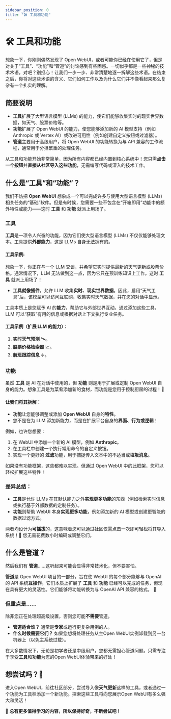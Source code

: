 ```yaml
---
sidebar_position: 0
title: "🛠️ 工具和功能"
---
```


# 🛠️ 工具和功能

想象一下，你刚刚偶然发现了 Open WebUI，或者可能你已经在使用它了，但是对关于“工具”、“功能”和“管道”的讨论感到有些困惑。一切似乎都是一些神秘的技术术语，对吧？别担心！让我们一步一步、非常清楚地逐一拆解这些术语。在结束之后，你将对这些术语的含义、它们如何工作以及为什么它们并不像看起来那么复杂有一个扎实的理解。

## 简要说明

- **工具**扩展了大型语言模型 (LLMs) 的能力，使它们能够收集实时的现实世界数据，如天气、股票价格等。
- **功能**扩展了 Open WebUI 的能力，使您能够添加新的 AI 模型支持（例如 Anthropic 或 Vertex AI）或改进可用性（例如创建自定义按钮或过滤器）。
- **管道**主要用于高级用户，将 Open WebUI 的功能转换为与 API 兼容的工作流程，通常用于分担繁重的处理任务。

从工具和功能开始非常简单，因为所有内容都已经内置到核心系统中！您只需**点击一个按钮**并**直接从社区导入这些功能**，无需编写代码或深入的技术工作。

## 什么是“工具”和“功能”？

我们不妨把 **Open WebUI** 想象成一个可以完成许多与使用大型语言模型 (LLMs) 相关任务的“基础”软件。但是有时候，您需要一些不包含在“开箱即用”功能中的额外特性或能力——这时 **工具** 和 **功能** 就派上用场了。

### 工具

**工具**是一项令人兴奋的功能，因为它们使大型语言模型 (LLMs) 不仅仅能够处理文本。工具提供**外部能力**，这是 LLMs 自身无法拥有的。

#### 工具示例:

想象一下，你正在与一个 LLM 交谈，并希望它实时提供最新的天气更新或股票价格。通常情况下，LLM 无法做到这一点，因为它只在预训练知识上工作。这时 **工具** 就派上用场了！

- **工具就像插件**，允许 LLM 收集**实时、现实世界数据**。因此，启用“天气工具”后，该模型可以访问互联网，收集实时天气数据，并在您的对话中显示。

工具本质上是您赋予 AI 的**能力**，帮助它与外部世界互动。通过添加这些工具，LLM 可以“获取”有用的信息或根据对话上下文执行专业任务。

#### 工具示例（扩展 LLM 的能力）：
1. **实时天气预测** 🛰️。
2. **股票价格检索器** 📈。
3. **航班跟踪信息** ✈️。

### 功能

虽然 **工具** 是 AI 在对话中使用的，但 **功能** 则是用于扩展或定制 Open WebUI 自身的能力。想象工具是为菜肴添加新的食材，而功能是您用于控制厨房的过程！🚪

#### 让我们将其拆解：

- **功能**让您能够调整或添加 **Open WebUI** 自身的**特性**。
- 您不是在为 LLM 添加新能力，而是在扩展平台自身的**界面、行为或逻辑**！

例如，也许您想要：
1. 在 WebUI 中添加一个新的 AI 模型，例如 **Anthropic**。
2. 在工具栏中创建一个执行常用命令的自定义按钮。
3. 实现一个更好的 **过滤**功能，用于捕捉传入文本中的不适当或**垃圾消息**。

如果没有功能框架，这些都难以实现。但通过 Open WebUI 中的此框架，您可以轻松扩展这些特性！

### 差异总结：
- **工具**是允许 LLMs 在其默认能力之外**实现更多功能**的东西（例如检索实时信息或执行基于外部数据的定制任务）。
- **功能**则帮助 WebUI 本身**实现更多功能**，例如添加新的 AI 模型或创建更智能的数据过滤方式。

两者均设计为**可插拔**的，这意味着您可以通过社区仅需点击一次即可轻松将其导入系统！🎉 您无需花费数小时编码或调整它们。

## 什么是管道？

然后我们有 **管道**……这听起来可能会显得非常技术化，但不要害怕。

**管道**是 Open WebUI 项目的一部分，旨在使 WebUI 的每个部分能够与 OpenAI 的 API 系统**互操作**。它们本质上扩展了 **工具** 和 **功能** 已经可以完成的任务，但现在具有更大的灵活性。它们能够将功能转换为与 OpenAI API 兼容的格式。 🧠

### 但重点是......

除非您正在处理超高级设置，否则您可能**不需要**管道。

- **管道适合谁？** 通常是**专家**或运行更复杂用例的人。
- **什么时候需要它们？** 如果您想将处理任务从主Open WebUI实例卸载到另一台机器上（以免主系统过载）。
  
在大多数情况下，无论是初学者还是中级用户，您都无需担心管道问题。只需专注于享受**工具**和**功能**为您的Open WebUI体验带来的好处！

## 想尝试吗？🚀

进入Open WebUI，前往社区部分，尝试导入像**天气更新**这样的工具，或者通过一个功能为工具栏添加一个新功能。探索这些工具将向您展示Open WebUI有多么强大和灵活！

🌟 **总有更多值得学习的内容，所以保持好奇，不断尝试吧！**